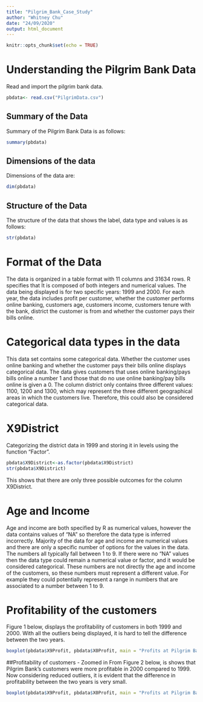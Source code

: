 ---
title: "Pilgrim_Bank_Case_Study"
author: "Whitney Chu"
date: "24/09/2020"
output: html_document
---

```{r setup, include=FALSE}
knitr::opts_chunk$set(echo = TRUE)
```

# Understanding the Pilgrim Bank Data
Read and import the pilgrim bank data.
```{r}
pbdata<- read.csv("PilgrimData.csv")
```

## Summary of the Data
Summary of the Pilgrim Bank Data is as follows:
```{r}
summary(pbdata)
```

## Dimensions of the data
Dimensions of the data are:
```{r}
dim(pbdata)
```
## Structure of the Data
The structure of the data that shows the label, data type and values is as follows:
```{r}
str(pbdata)
```


# Format of the Data
The data is organized in a table format with 11 columns and 31634 rows. R specifies that It is composed of both integers and numerical values. The data being displayed is for two specific years: 1999 and 2000. For each year, the data includes profit per customer, whether the customer performs online banking, customers age, customers income, customers tenure with the bank, district the customer is from and whether the customer pays their bills online. 


# Categorical data types in the data
This data set contains some categorical data. Whether the customer uses online banking and whether the customer pays their bills online displays categorical data.  The data gives customers that uses online banking/pays bills online a number 1 and those that do no use online banking/pay bills online is given a 0. The column district only contains three different values: 1100, 1200 and 1300, which may represent the three different geographical areas in which the customers live. Therefore, this could also be considered categorical data.

# X9District
Categorizing the district data in 1999 and storing it in levels using the function "Factor".
```{r}
pbdata$X9District<-as.factor(pbdata$X9District)
str(pbdata$X9District)
```
This shows that there are only three possible outcomes for the column X9District.

# Age and Income
Age and income are both specified by R as numerical values, however the data contains values of "NA" so therefore the data type is inferred incorrectly. Majority of the data for age and income are numerical values and there are only a specific number of options for the values in the data. The numbers all typically fall between 1 to 9. If there were no "NA" values then the data type could remain a numerical value or factor, and it would be considered categorical. These numbers are not directly the age and income of the customers, so these numbers must represent a different value. For example they could potentially represent a range in numbers that are associated to a number between 1 to 9.

# Profitability of the customers
Figure 1 below, displays the profitability of customers in both 1999 and 2000. With all the outliers being displayed, it is hard to tell the difference between the two years.
```{r}
boxplot(pbdata$X9Profit, pbdata$X0Profit, main = "Profits at Pilgrim Bank in 1999 and 2000", sub = "Figure 1: Comparison betweem profits at Pilgrim Bank in the years 1999 and 2000",names = c("1999", "2000"), col = c("blue", "red"))
```
##Profitability of customers - Zoomed in
From Figure 2 below, is shows that Pilgrim Bank's customers were more profitable in 2000 compared to 1999. Now considering reduced outliers, it is evident that the difference in profitability between the two years is very small. 
```{r}
boxplot(pbdata$X9Profit, pbdata$X0Profit, main = "Profits at Pilgrim Bank in 1999 and 2000", sub = "Figure 2: Comparison betweem profits at Pilgrim Bank in the years 1999 and 2000 - zoomed in", ylim = c(-200, 1000),names = c("1999", "2000"), col = c("blue", "red"))
```